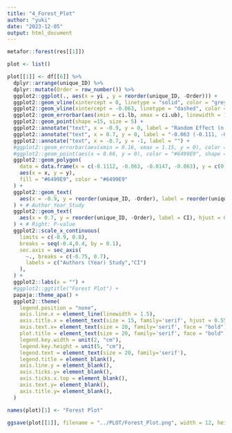 ```yaml
---
title: "4_Forest_Plot"
author: "yuki"
date: "2023-12-05"
output: html_document
---
```

```r
metafor::forest(res[[1]])
```

```r
plot <- list()
```

```r
plot[[1]] <- df[[6]] %>%
  dplyr::arrange(unique_ID) %>%
  dplyr::mutate(Order = row_number()) %>%
  ggplot2::ggplot(., aes(x = yi , y = reorder(unique_ID, -Order))) +
  ggplot2::geom_vline(xintercept = 0, linetype = "solid", color = "grey20", linewidth = 0.5) +
  ggplot2::geom_vline(xintercept = -0.063, linetype = "dashed", color = "grey20", linewidth = 0.5) +
  ggplot2::geom_errorbar(aes(xmin = ci.lb, xmax = ci.ub), linewidth = 1, width = 0.3) +
  ggplot2::geom_point(shape =15, size = 5) +
  ggplot2::annotate("text", x = -0.9, y = 0, label = "Random Effect (n = 22)", hjust = 0, family='serif',fontface = "bold", size = 5) +
  ggplot2::annotate("text", x = 0.7, y = 0, label = "-0.063 (-0.111, -0.015)", hjust = 0.5, family='serif',fontface = "bold", size = 5) +
  ggplot2::annotate("text", x = -0.7, y = -1, label = "") +
  #ggplot2::geom_errorbar(aes(xmin = 0.16, xmax = 1.15, y = 0), color = "#6499E9", linewidth = 1, width = 0.1) + # Fixed Effect CI
  #ggplot2::geom_point(aes(x = 0.66, y = 0), color = "#6499E9", shape = 18, size = 12) + # Fixed Effect Point
  ggplot2::geom_polygon(
    data = data.frame(x = c(-0.1112, -0.063, -0.0147, -0.063), y = c(0, 0.20, 0, -0.20)),
    aes(x = x, y = y),
    fill = "#6499E9", color = "#6499E9"
  ) +
  ggplot2::geom_text(
    aes(x = -0.9, y = reorder(unique_ID, -Order), label = reorder(unique_ID, -Order)), hjust = 0, family='serif',size = 5
  ) + # Author_Year_Study
  ggplot2::geom_text(
    aes(x = 0.7, y = reorder(unique_ID, -Order), label = CI), hjust = 0.5, family='serif', size = 5
  ) + # Right: P-value
  ggplot2::scale_x_continuous(
    limits = c(-0.9, 0.8), 
    breaks = seq(-0.4,0.4, by = 0.1),
    sec.axis = sec_axis(
      ~., breaks = c(-0.75, 0.7),
      labels = c("Authors (Year) Study","CI")
    ),
  ) +
  ggplot2::labs(x = "") +
  #ggplot2::ggtitle("Forest Plot") +
  papaja::theme_apa() +
  ggplot2::theme(
    legend.position = "none",
    axis.line.x = element_line(linewidth = 1.5),
    axis.title.x = element_text(size = 15, family='serif', hjust = 0.55),
    axis.text.x= element_text(size = 20, family='serif', face = "bold"),
    plot.title = element_text(size = 20, family='serif', face = "bold", hjust = 0),
    legend.key.width = unit(2, "cm"),
    legend.key.height = unit(5, "cm"),
    legend.text = element_text(size = 20, family='serif'),
    legend.title = element_blank(),
    axis.line.y = element_blank(),
    axis.ticks.y= element_blank(),
    axis.ticks.x.top = element_blank(),
    axis.text.y= element_blank(),
    axis.title.y= element_blank(),
  ) 

names(plot)[1] <- "Forest Plot"

ggsave(plot[[1]], filename = "../PLOT/Forest_Plot.png", width = 12, height = 10, limitsize = FALSE)
```
